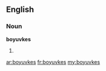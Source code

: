 ==English==

===Noun===
'''boyuvkes'''
# {{plural of|[[boyuvke]]}}

[[ar:boyuvkes]]
[[fr:boyuvkes]]
[[my:boyuvkes]]